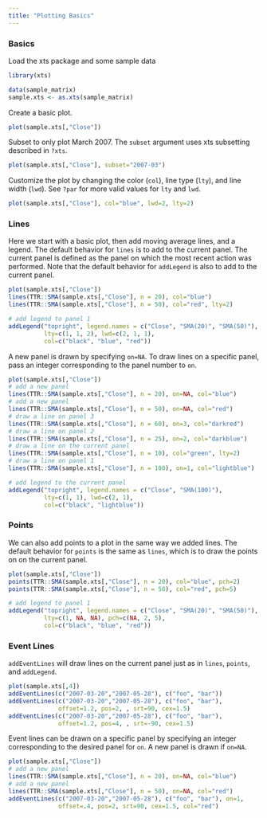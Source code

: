 ```yaml
---
title: "Plotting Basics"
---
```


### Basics

Load the xts package and some sample data
```r
library(xts)

data(sample_matrix)
sample.xts <- as.xts(sample_matrix)
```

Create a basic plot.
```r
plot(sample.xts[,"Close"])
```

Subset to only plot March 2007. The `subset` argument uses xts subsetting
described in `?xts`.
```r
plot(sample.xts[,"Close"], subset="2007-03")
```

Customize the plot by changing the color (`col`), line type (`lty`), and 
line width (`lwd`). See `?par` for more valid values for `lty` and `lwd`. 
```r
plot(sample.xts[,"Close"], col="blue", lwd=2, lty=2)
```

### Lines

Here we start with a basic plot, then add moving average lines, and a legend.
The default behavior for `lines` is to add to the current panel. The current
panel is defined as the panel on which the most recent action was performed.
Note that the default behavior for `addLegend` is also to add to the 
current panel.
```r
plot(sample.xts[,"Close"])
lines(TTR::SMA(sample.xts[,"Close"], n = 20), col="blue")
lines(TTR::SMA(sample.xts[,"Close"], n = 50), col="red", lty=2)

# add legend to panel 1
addLegend("topright", legend.names = c("Close", "SMA(20)", "SMA(50)"), 
          lty=c(1, 1, 2), lwd=c(2, 1, 1),
          col=c("black", "blue", "red"))
```

A new panel is drawn by specifying `on=NA`. To draw lines on a specific 
panel, pass an integer corresponding to the panel number to `on`.
```r
plot(sample.xts[,"Close"])
# add a new panel
lines(TTR::SMA(sample.xts[,"Close"], n = 20), on=NA, col="blue")
# add a new panel
lines(TTR::SMA(sample.xts[,"Close"], n = 50), on=NA, col="red")
# draw a line on panel 3
lines(TTR::SMA(sample.xts[,"Close"], n = 60), on=3, col="darkred")
# draw a line on panel 2
lines(TTR::SMA(sample.xts[,"Close"], n = 25), on=2, col="darkblue")
# draw a line on the current panel
lines(TTR::SMA(sample.xts[,"Close"], n = 10), col="green", lty=2)
# draw a line on panel 1
lines(TTR::SMA(sample.xts[,"Close"], n = 100), on=1, col="lightblue")

# add legend to the current panel
addLegend("topright", legend.names = c("Close", "SMA(100)"), 
          lty=c(1, 1), lwd=c(2, 1),
          col=c("black", "lightblue"))
```

### Points

We can also add points to a plot in the same way we added lines. The default
behavior for `points` is the same as `lines`, which is to draw the points on
on the current panel.
```r
plot(sample.xts[,"Close"])
points(TTR::SMA(sample.xts[,"Close"], n = 20), col="blue", pch=2)
points(TTR::SMA(sample.xts[,"Close"], n = 50), col="red", pch=5)

# add legend to panel 1
addLegend("topright", legend.names = c("Close", "SMA(20)", "SMA(50)"), 
          lty=c(1, NA, NA), pch=c(NA, 2, 5),
          col=c("black", "blue", "red"))
```

### Event Lines

`addEventLines` will draw lines on the current panel just as in `lines`, 
`points`, and `addLegend`.
```r
plot(sample.xts[,4])
addEventLines(c("2007-03-20","2007-05-28"), c("foo", "bar"))
addEventLines(c("2007-03-20","2007-05-28"), c("foo", "bar"), 
              offset=1.2, pos=2, , srt=90, cex=1.5)
addEventLines(c("2007-03-20","2007-05-28"), c("foo", "bar"), 
              offset=1.2, pos=4, , srt=-90, cex=1.5)


```

Event lines can be drawn on a specific panel by specifying an integer 
corresponding to the desired panel for `on`. A new panel is drawn if `on=NA`.
```r
plot(sample.xts[,"Close"])
# add a new panel
lines(TTR::SMA(sample.xts[,"Close"], n = 20), on=NA, col="blue")
# add a new panel
lines(TTR::SMA(sample.xts[,"Close"], n = 50), on=NA, col="red")
addEventLines(c("2007-03-20","2007-05-28"), c("foo", "bar"), on=1,
              offset=.4, pos=2, srt=90, cex=1.5, col="red")
```

